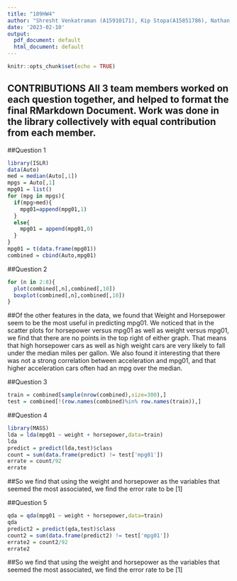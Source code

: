 ---
title: "189HW4"
author: "Shresht Venkatraman (A15910171), Kip Stopa(A15851786), Nathan Brodie(A15874575)"
date: '2023-02-10'
output:
  pdf_document: default
  html_document: default
---

```{r setup, include=FALSE}
knitr::opts_chunk$set(echo = TRUE)
```

## CONTRIBUTIONS All 3 team members worked on each question together, and helped to format the final RMarkdown Document. Work was done in the library collectively with equal contribution from each member.

##Question 1
```{r eval=TRUE}
library(ISLR)
data(Auto)
med = median(Auto[,1])
mpgs = Auto[,1]
mpg01 = list()
for (mpg in mpgs){
  if(mpg>med){
    mpg01=append(mpg01,1)
  }
  else{
    mpg01 = append(mpg01,0)
  }
}
mpg01 = t(data.frame(mpg01))
combined = cbind(Auto,mpg01)
```

##Question 2
``` {r eval=TRUE}
for (n in 2:8){
  plot(combined[,n],combined[,10])
  boxplot(combined[,n],combined[,10])
}
```
##Of the other features in the data, we found that Weight and Horsepower seem to be the most useful in predicting mpg01. We noticed that in the scatter plots for horsepower versus mpg01 as well as weight versus mpg01, we find that there are no points in the top right of either graph. That means that high horsepower cars as well as high weight cars are very likely to fall under the median miles per gallon. We also found it interesting that there was not a strong correlation between acceleration and mpg01, and that higher acceleration cars often had an mpg over the median.

##Question 3
``` {r eval=TRUE}
train = combined[sample(nrow(combined),size=300),]
test = combined[!(row.names(combined)%in% row.names(train)),]
```

##Question 4
``` {r eval=TRUE}
library(MASS)
lda = lda(mpg01 ~ weight + horsepower,data=train)
lda
predict = predict(lda,test)$class
count = sum(data.frame(predict) != test['mpg01'])
errate = count/92
errate
```
##So we find that using the weight and horsepower as the variables that seemed the most associated, we find the error rate to be [1]

##Question 5
``` {r eval=TRUE}
qda = qda(mpg01 ~ weight + horsepower,data=train)
qda
predict2 = predict(qda,test)$class
count2 = sum(data.frame(predict2) != test['mpg01'])
errate2 = count2/92
errate2
```
##So we find that using the weight and horsepower as the variables that seemed the most associated, we find the error rate to be [1]